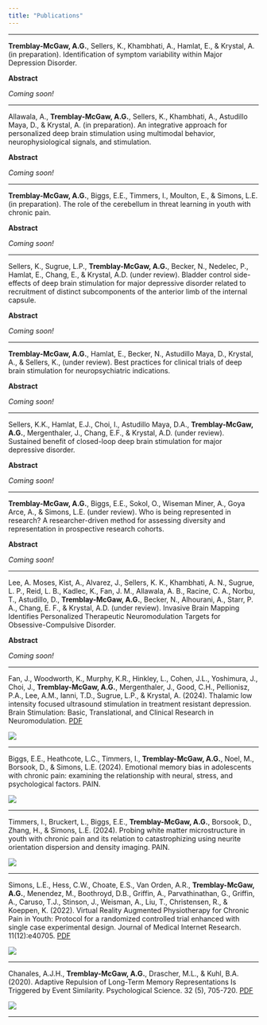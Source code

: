 ```yaml
---
title: "Publications"
---
```


***


__Tremblay-McGaw, A.G.__, Sellers, K., Khambhati, A., Hamlat, E., & Krystal, A. (in preparation). Identification of symptom variability within Major Depression Disorder.

__Abstract__

_Coming soon!_

***


Allawala, A., __Tremblay-McGaw, A.G.__, Sellers, K., Khambhati, A., Astudillo Maya, D., & Krystal, A. (in preparation). An integrative approach for personalized deep brain stimulation using multimodal behavior, neurophysiological signals, and stimulation. 

__Abstract__

_Coming soon!_

***


__Tremblay-McGaw, A.G.__, Biggs, E.E., Timmers, I., Moulton, E., & Simons, L.E. (in preparation). The role of the cerebellum in threat learning in youth with chronic pain.

__Abstract__

_Coming soon!_

***


Sellers, K., Sugrue, L.P., __Tremblay-McGaw, A.G.__, Becker, N., Nedelec, P., Hamlat, E., Chang, E., & Krystal, A.D. (under review). Bladder control side-effects of deep brain stimulation for major depressive disorder related to recruitment of distinct subcomponents of the anterior limb of the internal capsule.

__Abstract__

_Coming soon!_

***


 __Tremblay-McGaw, A.G.__, Hamlat, E., Becker, N., Astudillo Maya, D., Krystal, A., & Sellers, K., (under review). Best practices for clinical trials of deep brain stimulation for neuropsychiatric indications.

__Abstract__

_Coming soon!_

***


Sellers, K.K., Hamlat, E.J., Choi, I., Astudillo Maya, D.A., __Tremblay-McGaw, A.G.__, Mergenthaler, J., Chang, E.F., & Krystal, A.D. (under review). Sustained benefit of closed-loop deep brain stimulation for major depressive disorder.

__Abstract__

_Coming soon!_

***


__Tremblay-McGaw, A.G.__, Biggs, E.E., Sokol, O., Wiseman Miner, A., Goya Arce, A., & Simons, L.E. (under review). Who is being represented in research? A researcher-driven method for assessing diversity and representation in prospective research cohorts.

__Abstract__

_Coming soon!_

***


Lee, A. Moses, Kist, A., Alvarez, J., Sellers, K. K., Khambhati, A. N., Sugrue, L. P., Reid, L. B., Kadlec, K., Fan, J. M., Allawala, A. B., Racine, C. A., Norbu, T., Astudillo, D., __Tremblay-McGaw, A.G.__, Becker, N., Alhourani, A., Starr, P. A., Chang, E. F., & Krystal, A.D. (under review). Invasive Brain Mapping Identifies Personalized Therapeutic Neuromodulation Targets for Obsessive-Compulsive Disorder.

__Abstract__

_Coming soon!_

***


Fan, J., Woodworth, K., Murphy, K.R., Hinkley, L., Cohen, J.L., Yoshimura, J.,  Choi, J., __Tremblay-McGaw, A.G.__, Mergenthaler, J., Good, C.H., Pellionisz, P.A., Lee, A.M., Ianni, T.D., Sugrue, L.P., & Krystal, A. (2024). Thalamic low intensity focused ultrasound stimulation in treatment resistant depression. Brain Stimulation: Basic, Translational, and Clinical Research in Neuromodulation.
[PDF](pdfs/Fanetal.pdf)

![](pdfs/FocusedUltrasound.JPEG)

***


Biggs, E.E., Heathcote, L.C., Timmers, I., __Tremblay-McGaw, A.G.__, Noel, M., Borsook, D., & Simons, L.E. (2024). Emotional memory bias in adolescents with chronic pain: examining the relationship with neural, stress,
and psychological factors. PAIN.

![](pdfs/MemoryBias.JPEG)

***


Timmers, I., Bruckert, L., Biggs, E.E., __Tremblay-McGaw, A.G.__, Borsook, D., Zhang, H., & Simons, L.E. (2024). Probing white matter microstructure in youth with chronic pain and its relation to catastrophizing using neurite orientation dispersion and density imaging. PAIN.

![](pdfs/Timmers.JPEG)

***


Simons, L.E., Hess, C.W., Choate, E.S., Van Orden, A.R., __Tremblay-McGaw, A.G.__, Menendez, M., Boothroyd, D.B., Griffin, A., Parvathinathan, G., Griffin, A., Caruso, T.J., Stinson, J., Weisman, A., Liu, T., Christensen, R., & Koeppen, K. (2022). Virtual Reality Augmented Physiotherapy for Chronic Pain in Youth: Protocol for a randomized controlled trial enhanced with single case experimental design. Journal of Medical Internet Research. 11(12):e40705.
[PDF](pdfs/SimonsEtal2022.pdf)

![](pdfs/Simons.JPEG)

***


Chanales, A.J.H., __Tremblay-McGaw, A.G.__, Drascher, M.L., & Kuhl, B.A. (2020). Adaptive Repulsion of Long-Term Memory Representations Is Triggered by Event Similarity. Psychological Science. 32 (5), 705-720. [PDF](pdfs/ChanalesEtal2021.pdf)

![](pdfs/Kuhl.JPEG)

***

